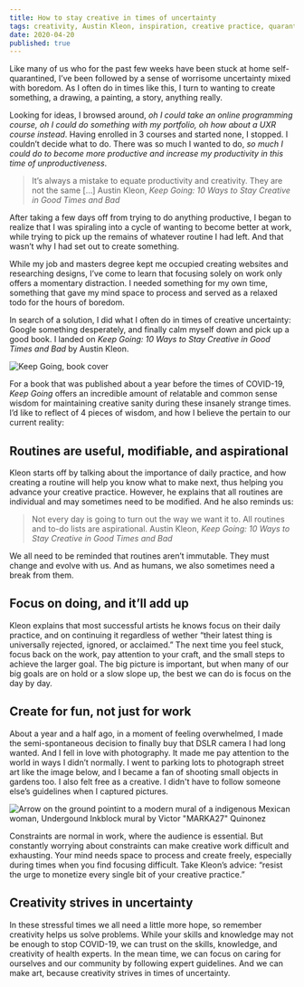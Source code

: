 ```yaml
---
title: How to stay creative in times of uncertainty
tags: creativity, Austin Kleon, inspiration, creative practice, quarantine
date: 2020-04-20
published: true
---
```

Like many of us who for the past few weeks have been stuck at home self-quarantined, I’ve been followed by a sense of worrisome uncertainty mixed with boredom.  As I often do in times like this, I turn to wanting to create something, a drawing, a painting, a story, anything really.

Looking for ideas, I browsed around, <i>oh I could take an online programming course, oh I could do something with my portfolio, oh how about a UXR course instead</i>. Having enrolled in 3 courses and started none, I stopped. I couldn’t decide what to do. There was so much I wanted to do, <i>so much I could do to become more productive and increase my productivity in this time of unproductiveness</i>. 

> It’s always a mistake to equate productivity and creativity. They are not the same […]
><span>Austin Kleon, <i>Keep Going: 10 Ways to Stay Creative in Good Times and Bad</i></span>

After taking a few days off from trying to do anything productive, I began to realize that I was spiraling into a cycle of wanting to become better at work, while trying to pick up the remains of whatever routine I had left.  And that wasn’t why I had set out to create something. 

While my job and masters degree kept me occupied creating websites and researching designs, I’ve come to learn that focusing solely on work only offers a momentary distraction. I needed something for my own time, something that gave my mind space to process and served as a relaxed todo for the hours of boredom.

In search of a solution, I did what I often do in times of creative uncertainty: Google something desperately, and finally  calm myself down and pick up a good book. I landed on <i>Keep Going: 10 Ways to Stay Creative in Good Times and Bad</i> by Austin Kleon. 

![Keep Going, book cover](../images/blog/book-cover-keep-going.jpg)

For a book that was published about a year before the times of COVID-19,  <i>Keep Going</i> offers an incredible amount of relatable and common sense wisdom for maintaining creative sanity during these insanely strange times. I’d like to reflect of 4 pieces of wisdom, and how I believe the pertain to our current reality: 

## Routines are useful, modifiable, and aspirational
Kleon starts off by talking about the importance of daily practice, and how creating a routine will help you know what to make next, thus helping you advance your creative practice. However, he explains that all routines are individual and may sometimes need to be modified. And he also reminds us:

> Not every day is going to turn out the way we want it to. All routines and to-do lists are aspirational.
><span>Austin Kleon, <i>Keep Going: 10 Ways to Stay Creative in Good Times and Bad</i></span>

We all need to be reminded that routines aren’t immutable. They must change and evolve with us. And as humans, we also sometimes need a break from them.

## Focus on doing, and it’ll add up
Kleon explains that most successful artists he knows focus on their daily practice, and on continuing it regardless of wether “their latest thing is universally rejected, ignored, or acclaimed.” The next time you feel stuck, focus back on the work, pay attention to your craft, and the small steps to achieve the larger goal. The big picture is important, but when many of our big goals are on hold or a slow slope up, the best we can do is focus on the day by day.

## Create for fun, not just for work
About a year and a half ago, in a moment of feeling overwhelmed, I made the semi-spontaneous decision to finally buy that DSLR camera I had long wanted. And I fell in love with photography. It made me pay attention to the world in ways I didn’t normally. I went to parking lots to photograph street art like the image below, and I became a fan of shooting small objects in gardens too. I also felt free as a creative. I didn't have to follow someone else’s guidelines when I captured pictures.  

![Arrow on the ground pointint to a modern mural of a indigenous Mexican woman, Undergound Inkblock mural by Victor "MARKA27" Quinonez](../images/blog/underground-mural.jpg)

Constraints are normal in work, where the audience is essential. But constantly worrying about constraints can make creative work difficult and exhausting.  Your mind needs space to process and create freely, especially during times when you find focusing difficult.
Take Kleon’s advice: “resist the urge to monetize every single bit of your creative practice.”

## Creativity strives in uncertainty
In these stressful times we all need a little more hope, so remember creativity helps us solve problems. While your skills and knowledge may not be enough to stop COVID-19, we can trust on the skills, knowledge, and creativity of health experts. In the mean time, we can focus on caring for ourselves and our community by following expert guidelines. And we can make art, because creativity strives in times of uncertainty.